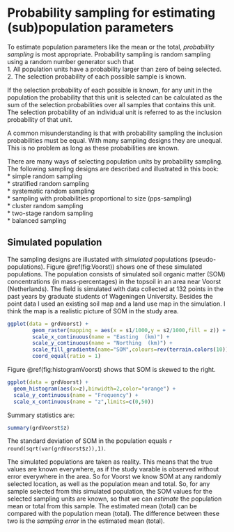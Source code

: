 # Probability sampling for estimating (sub)population parameters {#IntroProbabilitySampling}

To estimate population parameters like the mean or the total, *probability sampling* is most appropriate. Probability sampling is random sampling using a random number generator such that  
1. All population units have a probability larger than zero of being selected.  
2. The selection probability of each possible sample is known.

If the selection probability of each possible is known, for any unit in the population the probability that this unit is selected can be calculated as the sum of the selection probabilities over all samples that contains this unit. The selection probability of an individual unit is referred to as the inclusion probability of that unit.

A common misunderstanding is that with probability sampling the inclusion probabilities must be equal. With many sampling designs they are unequal. This is no problem as long as these probabilities are known.

There are many ways of selecting population units by probability sampling. The following sampling designs are described and illustrated in this book:  
* simple random sampling  
* stratified random sampling  
* systematic random sampling  
* sampling with probabilities proportional to size (pps-sampling)  
* cluster random sampling  
* two-stage random sampling  
* balanced sampling

## Simulated population {#Voorst}

The sampling designs are illustated with *simulated* populations (pseudo-populations). Figure \@ref(fig:Voorst)) shows one of these simulated populations. The population consists of simulated soil organic matter (SOM) concentrations (in mass-percentages) in the topsoil in an area near Voorst (Netherlands). The field is simulated with data collected at 132 points in the past years by graduate students of Wageningen University. Besides the point data I used an existing soil map and a land use map in the simulation. I think the map is a realistic picture of SOM in the study area.

```{r Voorst,  out.width='100%', fig.asp=.333, echo=F, fig.cap="Simulated soil organic matter concentration in Voorst"}
ggplot(data = grdVoorst) +
        geom_raster(mapping = aes(x = s1/1000,y = s2/1000,fill = z)) +
        scale_x_continuous(name = "Easting  (km)") +
        scale_y_continuous(name = "Northing  (km)") +
        scale_fill_gradientn(name="SOM",colours=rev(terrain.colors(10))) +
        coord_equal(ratio = 1)
```

Figure \@ref(fig:histogramVoorst) shows that SOM is skewed to the right.

```{r histogramVoorst, out.width='70%', fig.asp=1, echo=F, fig.cap="Histogram of SOM in Voorst"}
ggplot(data = grdVoorst) +
  geom_histogram(aes(x=z),binwidth=2,color="orange") +
  scale_y_continuous(name = "Frequency") +
  scale_x_continuous(name = "z",limits=c(0,50))
```

Summary statistics are:
```{r, echo=F}
summary(grdVoorst$z)
```
The standard deviation of SOM in the population equals `r round(sqrt(var(grdVoorst$z)),1)`.

The simulated populations are taken as reality. This means that the true values are known everywhere, as if the study varable is observed without error everywhere in the area. So for Voorst we know SOM at any randomly selected location, as well as the population mean and total. So, for any sample selected from this simulated population, the SOM values for the selected sampling units are known, so that we can *estimate*  the population mean or total from this sample. The estimated mean (total) can be compared with the population mean (total). The difference between these two is the *sampling error* in the estimated mean (total).